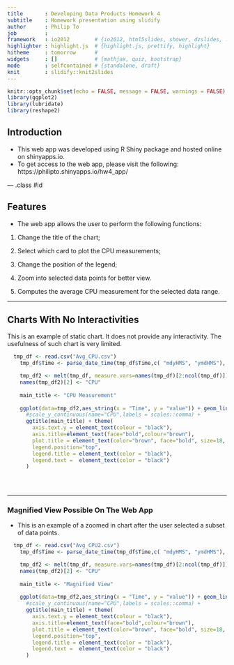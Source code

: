 ```yaml
---
title       : Developing Data Products Homework 4
subtitle    : Homework presentation using slidify
author      : Philip To
job         : 
framework   : io2012        # {io2012, html5slides, shower, dzslides, ...}
highlighter : highlight.js  # {highlight.js, prettify, highlight}
hitheme     : tomorrow      # 
widgets     : []            # {mathjax, quiz, bootstrap}
mode        : selfcontained # {standalone, draft}
knit        : slidify::knit2slides
---
```


```r
knitr::opts_chunk$set(echo = FALSE, message = FALSE, warnings = FALSE) 
library(ggplot2)
library(lubridate)
library(reshape2)

```

## Introduction

* This web app was developed using R Shiny package and hosted online on shinyapps.io.
* To get access to the web app, please visit the following: 
https://philipto.shinyapps.io/hw4_app/

--- .class #id 


## Features

* The web app allows the user to perform the following functions:

(1) Change the title of the chart; 

(2) Select which card to plot the CPU measurements; 

(3) Change the position of the legend; 

(4) Zoom into selected data points for better view.

(5) Computes the average CPU measurement for the selected data range.

---

## Charts With No Interactivities

This is an example of static chart.  It does not provide any interactivity.  The usefulness of such chart is very limited.

```r
  
  tmp_df <- read.csv("Avg_CPU.csv")
    tmp_df$Time <- parse_date_time(tmp_df$Time,c( "mdyHMS", "ymdHMS"), tz = "EST")

    tmp_df2 <- melt(tmp_df, measure.vars=names(tmp_df)[2:ncol(tmp_df)])
    names(tmp_df2)[2] <- "CPU"
    
    main_title <- "CPU Measurement"
    
    ggplot(data=tmp_df2,aes_string(x = "Time", y = "value")) + geom_line(aes_string(color="CPU")) + 
      #scale_y_continuous(name="CPU",labels = scales::comma) +
      ggtitle(main_title) + theme(
        axis.text.y = element_text(colour = "black"),
        axis.title=element_text(face="bold",colour="brown"),
        plot.title = element_text(color="brown", face="bold", size=18, hjust=0.5),
        legend.position="top",
        legend.title = element_text(color = "black"),
        legend.text =  element_text(color = "black")
      )

    
   

```

---

### Magnified View Possible On The Web App

* This is an example of a zoomed in chart after the user selected a subset of data points.

```r
  
  tmp_df <- read.csv("Avg_CPU2.csv")
    tmp_df$Time <- parse_date_time(tmp_df$Time,c( "mdyHMS", "ymdHMS"), tz = "EST")

    tmp_df2 <- melt(tmp_df, measure.vars=names(tmp_df)[2:ncol(tmp_df)])
    names(tmp_df2)[2] <- "CPU"
    
    main_title <- "Magnified View"
    
    ggplot(data=tmp_df2,aes_string(x = "Time", y = "value")) + geom_line(aes_string(color="CPU")) + 
      #scale_y_continuous(name="CPU",labels = scales::comma) +
      ggtitle(main_title) + theme(
        axis.text.y = element_text(colour = "black"),
        axis.title=element_text(face="bold",colour="brown"),
        plot.title = element_text(color="brown", face="bold", size=18, hjust=0.5),
        legend.position="top",
        legend.title = element_text(color = "black"),
        legend.text =  element_text(color = "black")
      )

    
   

```






